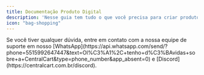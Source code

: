 ```yaml
---
title: Documentação Produto Digital
description: 'Nesse guia tem tudo o que você precisa para criar produtos digitais e automatizar a entrega de forma rápida e prática.'
icon: "bag-shopping"
---
```


<Card horizontal title="Como criar um produto em sua loja" icon="bags-shopping" href="/produto-digital/criar-produto" color="#25d366"> 
</Card>

<Card horizontal title="Sistema de email/conteúdo" icon="envelopes" href="/produto-digital/emails" color="#25d366"> 
</Card>

<Card horizontal title="Sistema de keys/linhas" icon="file-lines" href="/produto-digital/linhas" color="#25d366"> 
</Card>

<Card horizontal title="Sistema de arquivo" icon="files" href="/produto-digital/arquivo" color="#25d366"> 
</Card>

<Card horizontal title="Como criar uma loja para o seu produto digital" icon="shop" href="/produto-digital/como-criar" color="#25d366"> 
</Card>

<Card horizontal title="Como criar uma loja para vender contas de MINECRAFT" icon="block-brick" href="/produto-digital/contas-minecraft" color="#25d366"> 
</Card>

<Card horizontal title="Como criar uma loja para vender contas de Roblox, jogos, etc" icon="bag-shopping" href="/produto-digital/contas-jogos" color="#25d366"> 
</Card>

<Card horizontal title="Como criar uma loja para vender ebooks" icon="file-circle-plus" href="/produto-digital/contas-ebooks" color="#25d366"> 
</Card>


<Check>
Se você tiver qualquer dúvida, entre em contato com a nossa equipe de suporte
em nosso [WhatsApp](https://api.whatsapp.com/send/?phone=5515992647447&text=Ol%C3%A1%2C+tenho+d%C3%BAvidas+sobre+a+CentralCart&type=phone_number&app_absent=0) 
e [Discord](https://centralcart.com.br/discord).
</Check>

